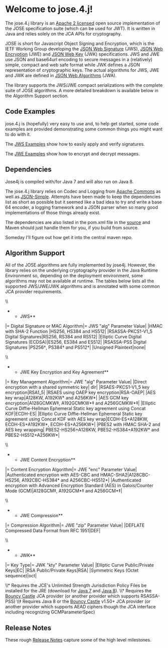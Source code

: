 = Welcome to jose.4.j!=

The jose.4.j library is an [[https://bitbucket.org/b_c/jose4j/src/4f10a2684a7d0285da5826037ad48852ecf4485f/LICENSE?at=master|Apache 2 licensed]] open source implementation of the JOSE specification suite (which can be used for JWT). It is written in Java and relies solely on the JCA APIs for cryptography.

JOSE is short for Javascript Object Signing and Encryption, which is the IETF Working Group developing the [[http://tools.ietf.org/html/draft-ietf-jose-json-web-signature|JSON Web Signature]] (JWS), [[http://tools.ietf.org/html/draft-ietf-jose-json-web-encryption|JSON Web Encryption]] (JWE) and [[http://tools.ietf.org/html/draft-ietf-jose-json-web-key|JSON Web Key]] (JWK) specifications. JWS and JWE use JSON and base64url encoding to secure messages in a (relatively) simple, compact and web safe format while JWK defines a JSON representation of cryptographic keys. The actual algorithms for JWS, JWE and JWK are defined in [[http://tools.ietf.org/html/draft-ietf-jose-json-web-algorithms|JSON Web Algorithms]] (JWA).

The library supports the JWS/JWE compact serializations with the complete suite of JOSE algorithms. A more detailed breakdown is available below in the Algorithm Support section.

== Code Examples ==
jose.4.j is (hopefully) very easy to use and, to help get started, some code examples are provided demonstrating some common things you might want to do with it.

The [[JWS%20Examples|JWS Examples]] show how to easily apply and verify signatures.

The [[JWE%20Examples|JWE Examples]] show how to encrypt and decrypt messages.

== Dependencies ==
Jose4j is compiled with/for Java 7 and will also run on Java 8.

The jose.4.j library relies on Codec and Logging from [[http://commons.apache.org/|Apache Commons]] as well as [[https://code.google.com/p/json-simple/|JSON-Simple]]. Attempts have been made to keep the dependencies list as short as possible but it seemed like a bad idea to try and write a base 64 encoder, a logging framework and a JSON parser when so many good implementations of those things already exist. 

The dependencies are also listed in the pom.xml file in the [[https://bitbucket.org/b_c/jose4j/src|source]] and Maven should just handle them for you, if you build from source.

Someday I'll figure out how get it into the central maven repo.

== Algorithm Support == 
All of the JOSE algorithms are fully implemented by jose4j. However, the library relies on the underlying cryptography provider in the Java Runtime Environment so, depending on the deployment environment, some algorithms may not be available at runtime. The tables below lists all the supported JWS/JWE/JWK algorithms and is annotated with some common JCA provider requirements.    

\\
**JWS**
|= Digital Signature or MAC Algorithm|= JWS "alg" Parameter Value|
|HMAC with SHA-2 Function |HS256, HS384 and HS512|
|RSASSA-PKCS1-V1_5 Digital Signatures|RS256, RS384 and RS512|
|Elliptic Curve Digital Signatures (ECDSA)|ES256, ES384 and ES512|
|RSASSA-PSS Digital Signatures |PS256†, PS384† and PS512†|
|Unsigned Plaintext|none|

\\
**JWE Key Encryption and Key Agreement**
|= Key Management Algorithm|= JWE "alg" Parameter Value|
|Direct encryption with a shared symmetric key| dir|
|RSAES-PKCS1-V1_5 key encryption|RSA1_5|
|RSAES using OAEP key encryption|RSA-OAEP|
|AES key wrap|A128KW, A192KW* and A256KW*|
|AES GCM key encryption|A128GCMKW‡, A192GCMKW*‡ and A256GCMKW*‡|
|Elliptic Curve Diffie-Hellman Ephemeral Static key agreement using Concat KDF|ECDH-ES|
|Elliptic Curve Diffie-Hellman Ephemeral Static key agreement using Concat KDF with AES key wrap|ECDH-ES+A128KW, ECDH-ES+A192KW*, ECDH-ES+A256KW*|
|PBES2 with HMAC SHA-2 and AES key wrapping| PBES2-HS256+A128KW, PBES2-HS384+A192KW* and PBES2-HS512+A256KW*|

\\
**JWE Content Encryption**
|= Content Encryption Algorithm|= JWE "enc" Parameter Value|
|Authenticated encryption with AES-CBC and HMAC-SHA2|A128CBC-HS256, A192CBC-HS384* and A256CBC-HS512*|
|Authenticated encryption with Advanced Encryption Standard (AES) in Galois/Counter Mode (GCM)|A128GCM‡, A192GCM*‡ and A256GCM*‡| 

\\
**JWE Compression**
|= Compression Algorithm|= JWE "zip" Parameter Value|
|DEFLATE Compressed Data Format from RFC 1951|DEF|

\\
**JWK**
|= Key Type|= JWK "kty" Parameter Value|
|Elliptic Curve Public/Private Keys|EC|
|RSA Public/Private Keys|RSA|
|Symmetric Keys (Octet sequence)|oct|

\\* Requires the JCE's Unlimited Strength Jurisdiction Policy Files be installed for the JRE (download for [[http://www.oracle.com/technetwork/java/javase/downloads/jce-7-download-432124.html|Java 7]] and [[http://www.oracle.com/technetwork/java/javase/downloads/jce8-download-2133166.html|Java 8]]).
\\† Requires the [[https://www.bouncycastle.org/java.html|Bouncy Castle]] JCA provider (or another provider which supports RSASSA-PSS) 
\\‡ Requires Java 8 or the [[https://www.bouncycastle.org/java.html|Bouncy Castle]] v1.50+ JCA provider (or another provider which supports AEAD ciphers though the JCA interface including recognizing GCMParameterSpec)

== Release Notes == 
These rough [[Release%20Notes|Release Notes]] capture some of the high level milestones.
 